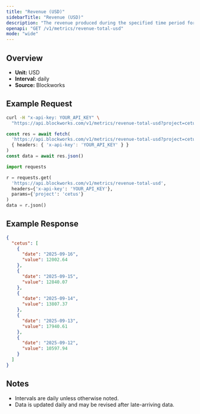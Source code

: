 ```yaml
---
title: "Revenue (USD)"
sidebarTitle: "Revenue (USD)"
description: "The revenue produced during the specified time period for given project."
openapi: "GET /v1/metrics/revenue-total-usd"
mode: "wide"
---
```


## Overview

- **Unit:** USD
- **Interval:** daily
- **Source:** Blockworks

## Example Request

<CodeGroup>

```bash cURL
curl -H "x-api-key: YOUR_API_KEY" \
  "https://api.blockworks.com/v1/metrics/revenue-total-usd?project=cetus"
```

```typescript TypeScript
const res = await fetch(
  'https://api.blockworks.com/v1/metrics/revenue-total-usd?project=cetus',
  { headers: { 'x-api-key': 'YOUR_API_KEY' } }
)
const data = await res.json()
```

```python Python
import requests

r = requests.get(
  'https://api.blockworks.com/v1/metrics/revenue-total-usd',
  headers={'x-api-key': 'YOUR_API_KEY'},
  params={'project': 'cetus'}
)
data = r.json()
```

</CodeGroup>

## Example Response

```json
{
  "cetus": [
    {
      "date": "2025-09-16",
      "value": 12002.64
    },
    {
      "date": "2025-09-15",
      "value": 12840.07
    },
    {
      "date": "2025-09-14",
      "value": 13807.37
    },
    {
      "date": "2025-09-13",
      "value": 17940.61
    },
    {
      "date": "2025-09-12",
      "value": 10597.94
    }
  ]
}
```

## Notes
- Intervals are daily unless otherwise noted.
- Data is updated daily and may be revised after late-arriving data.